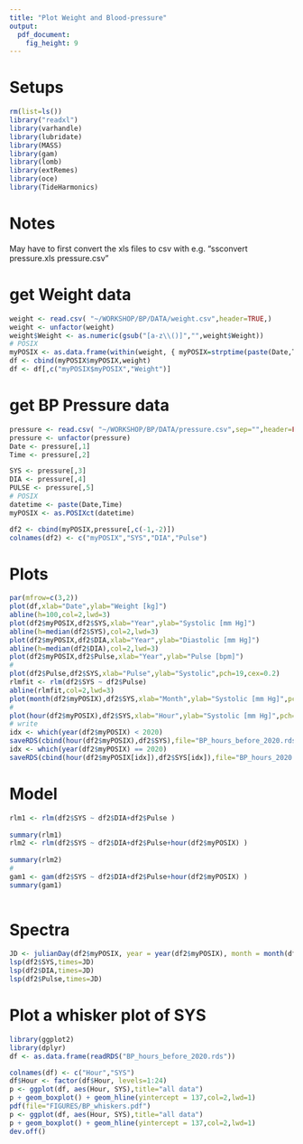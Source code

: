 ```yaml
---
title: "Plot Weight and Blood-pressure"
output: 
  pdf_document: 
    fig_height: 9
---
```


# Setups
```r
rm(list=ls())
library("readxl")
library(varhandle)
library(lubridate)
library(MASS)
library(gam)
library(lomb)
library(extRemes)
library(oce)
library(TideHarmonics)

```

# Notes
May have to first convert the xls files to csv with e.g. "ssconvert pressure.xls pressure.csv"

# get Weight data
```r
weight <- read.csv( "~/WORKSHOP/BP/DATA/weight.csv",header=TRUE,)
weight <- unfactor(weight)
weight$Weight <- as.numeric(gsub("[a-z\\()]","",weight$Weight))
# POSIX
myPOSIX <- as.data.frame(within(weight, { myPOSIX=strptime(paste(Date,Time), "%Y/%m/%d%H:%M:%S") }))
df <- cbind(myPOSIX$myPOSIX,weight)
df <- df[,c("myPOSIX$myPOSIX","Weight")]

```

# get BP Pressure data
```r
pressure <- read.csv( "~/WORKSHOP/BP/DATA/pressure.csv",sep="",header=FALSE)
pressure <- unfactor(pressure)
Date <- pressure[,1]
Time <- pressure[,2]

SYS <- pressure[,3]
DIA <- pressure[,4]
PULSE <- pressure[,5]
# POSIX
datetime <- paste(Date,Time)
myPOSIX <- as.POSIXct(datetime)

df2 <- cbind(myPOSIX,pressure[,c(-1,-2)])
colnames(df2) <- c("myPOSIX","SYS","DIA","Pulse")
```

# Plots
```r
par(mfrow=c(3,2))
plot(df,xlab="Date",ylab="Weight [kg]")
abline(h=100,col=2,lwd=3)
plot(df2$myPOSIX,df2$SYS,xlab="Year",ylab="Systolic [mm Hg]")
abline(h=median(df2$SYS),col=2,lwd=3)
plot(df2$myPOSIX,df2$DIA,xlab="Year",ylab="Diastolic [mm Hg]")
abline(h=median(df2$DIA),col=2,lwd=3)
plot(df2$myPOSIX,df2$Pulse,xlab="Year",ylab="Pulse [bpm]")
#
plot(df2$Pulse,df2$SYS,xlab="Pulse",ylab="Systolic",pch=19,cex=0.2)
rlmfit <- rlm(df2$SYS ~ df2$Pulse)
abline(rlmfit,col=2,lwd=3)
plot(month(df2$myPOSIX),df2$SYS,xlab="Month",ylab="Systolic [mm Hg]",pch=19,cex=0.2)
#
plot(hour(df2$myPOSIX),df2$SYS,xlab="Hour",ylab="Systolic [mm Hg]",pch=19,cex=0.2)
# write
idx <- which(year(df2$myPOSIX) < 2020)
saveRDS(cbind(hour(df2$myPOSIX),df2$SYS),file="BP_hours_before_2020.rds")
idx <- which(year(df2$myPOSIX) == 2020)
saveRDS(cbind(hour(df2$myPOSIX[idx]),df2$SYS[idx]),file="BP_hours_2020.rds")
```

# Model
```r
rlm1 <- rlm(df2$SYS ~ df2$DIA+df2$Pulse )
 
summary(rlm1)
rlm2 <- rlm(df2$SYS ~ df2$DIA+df2$Pulse+hour(df2$myPOSIX) )
 
summary(rlm2)
#
gam1 <- gam(df2$SYS ~ df2$DIA+df2$Pulse+hour(df2$myPOSIX) )
summary(gam1)
 
```

# Spectra
```r
JD <- julianDay(df2$myPOSIX, year = year(df2$myPOSIX), month = month(df2$myPOSIX), day = day(df2$myPOSIX), hour = hour(df2$myPOSIX), min = minute(df2$myPOSIX), sec = 0, tz = "UTC")
lsp(df2$SYS,times=JD)
lsp(df2$DIA,times=JD)
lsp(df2$Pulse,times=JD)
```
# Plot a whisker plot of SYS
```r
library(ggplot2)
library(dplyr)
df <- as.data.frame(readRDS("BP_hours_before_2020.rds"))

colnames(df) <- c("Hour","SYS")
df$Hour <- factor(df$Hour, levels=1:24)
p <- ggplot(df, aes(Hour, SYS),title="all data")
p + geom_boxplot() + geom_hline(yintercept = 137,col=2,lwd=1)
pdf(file="FIGURES/BP_whiskers.pdf")
p <- ggplot(df, aes(Hour, SYS),title="all data")
p + geom_boxplot() + geom_hline(yintercept = 137,col=2,lwd=1)
dev.off()
```


 